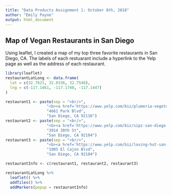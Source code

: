 ```yaml
---
title: "Data Products Assignment 1: October 8th, 2018"
author: "Emily Payne"
output: html_document
---
```


## Map of Vegan Restaurants in San Diego
Using leaflet, I created a map of my top three favorite restaurants in San Diego, CA. The labels of each restuarant include a hyperlink to the Yelp page as well as the address of each restaurant.

```r
library(leaflet)
restaurantLatLong <- data.frame(
  lat = c(32.7621, 32.8336, 32.7548),
  lng = c(-117.1461, -117.1740, -117.1447)
)

restaurant1 <- paste(sep = "<br/>",
                  "<b><a href='https://www.yelp.com/biz/plumeria-vegetarian-san-diego'>Plumeria Vegetarian Restaurant</a></b>",
                  "4661 Park Blvd",
                  "San Diego, CA 92116")
restaurant2 <- paste(sep = "<br/>",
                  "<b><a href='https://www.yelp.com/biz/sipz-san-diego'>Sipz</a></b>",
                  "3914 30th St",
                  "San Diego, CA 92104")
restaurant3 <- paste(sep = "<br/>",
                  "<b><a href='https://www.yelp.com/biz/loving-hut-san-diego'>Loving Hut</a></b>",
                  "1905 El Cajon Blvd",
                  "San Diego, CA 92104")

restaurantInfo <- c(restaurant1, restaurant2, restaurant3)

restaurantLatLong %>%
  leaflet() %>%
  addTiles() %>%
  addMarkers(popup = restaurantInfo)
```

